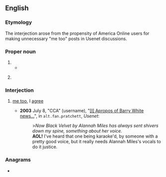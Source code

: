 {{also|aol|aol-|äol.}}
==English==
{{wikipedia}}

===Etymology===
The interjection arose from the propensity of America Online users for making unnecessary "me too" posts in Usenet discussions.

===Proper noun===
{{en-proper noun}}

# {{initialism of|{{w|America Online}}|lang=en}}
#* {{quote-text|year=2014|author=Brian S. McWilliams|title=Spam Kings|page=85|passage=(Mad Pierre had showered her with his customary praise as well, exclaiming on IRC that she made him behave “like a testosteronal teenager in an '''AOL''' chat room”—a line that Shiksaa was quick to appropriate for use in her Usenet signature.)}}
# {{lb|en|computing}} {{initialism of|aspect-oriented language|lang=en}}

===Interjection===
{{en-intj}}

# {{lb|en|internet slang|humorous}} [[me too]], I [[agree]]
#* '''2003''' July 8, "CCA" (username), "[https://groups.google.com/d/msg/alt.fan.pratchett/QYFAdj2hVmw/G0DrxFpQD8QJ <nowiki>[I]</nowiki> Apropos of Barry White news...]", in <tt>alt.fan.pratchett</tt>, ''Usenet'':
#*: >''Now Black Velvet by Alannah Miles{{SIC}} has always sent shivers down my spine, something about her voice.''
#*: '''AOL!''' I've heard that one being karaoke'd, by someone with a pretty good voice, but it really needs Alannah Miles's vocals to do it justice.

===Anagrams===
* {{anagrams|en|-ola|LOA|Lao|OAL|Ola|loa|ola}}